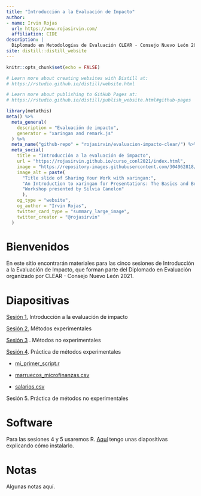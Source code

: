 ```yaml
---
title: "Introducción a la Evaluación de Impacto"
author: 
- name: Irvin Rojas
  url: https://www.rojasirvin.com/
  affiliation: CIDE
description: |
  Diplomado en Metodologías de Evaluación CLEAR - Consejo Nuevo León 2021
site: distill::distill_website
---
```


```r
knitr::opts_chunk$set(echo = FALSE)

# Learn more about creating websites with Distill at:
# https://rstudio.github.io/distill/website.html

# Learn more about publishing to GitHub Pages at:
# https://rstudio.github.io/distill/publish_website.html#github-pages

```

```r
library(metathis)
meta() %>%
  meta_general(
    description = "Evaluación de impacto",
    generator = "xaringan and remark.js"
  ) %>% 
  meta_name("github-repo" = "rojasirvin/evaluacion-impacto-clear/") %>% 
  meta_social(
    title = "Introducción a la evaluación de impacto",
    url = "https://rojasirvin.github.io/curso_conl2021/index.html",
    image = "https://repository-images.githubusercontent.com/304962818/38fb4600-20f5-11eb-9597-52659d721631",
    image_alt = paste(
      "Title slide of Sharing Your Work with xaringan:",
      "An Introduction to xaringan for Presentations: The Basics and Beyond",
      "Workshop presented by Silvia Canelon"
      ),
    og_type = "website",
    og_author = "Irvin Rojas",
    twitter_card_type = "summary_large_image",
    twitter_creator = "@rojasirvin"
  )
```

# Bienvenidos

En este sitio encontrarán materiales para las cinco sesiones de Introducción a la Evaluación de Impacto, que forman parte del Diplomado en Evaluación organizado por CLEAR - Consejo Nuevo León 2021.

# Diapositivas

[Sesión 1.](https://rojasirvin.github.io/curso_conl2021/slides/intro_evaluacion.html#1) Introducción a la evaluación de impacto

[Sesión 2.](https://rojasirvin.github.io/curso_conl2021/slides/metodos_experimentales.html#1) Métodos experimentales

[Sesión 3](https://rojasirvin.github.io/curso_conl2021/slides/metodos_no_experimentales.html#1) . Métodos no experimentales

[Sesión 4](https://rojasirvin.github.io/curso_conl2021/slides/practica_metodos_experimentales.html#1). Práctica de métodos experimentales

- [mi_primer_script.r](/curso_conl2021/data/mi_primer_script.r)

- [marruecos_microfinanzas.csv](/curso_conl2021/data/marruecos_microfinanzas.csv)

- [salarios.csv](/curso_conl2021/data/salarios.csv)


Sesión 5. Práctica de métodos no experimentales


# Software

Para las sesiones 4 y 5 usaremos R. [Aquí](https://rojasirvin.github.io/curso_conl2021/slides/instalacion_r.html#1) tengo unas diapositivas explicando cómo instalarlo.

# Notas {.appendix}

Algunas notas aquí.